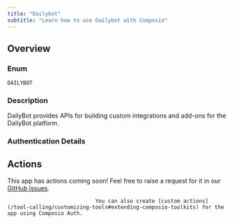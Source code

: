 ```yaml
---
title: "Dailybot"
subtitle: "Learn how to use Dailybot with Composio"
---
```



## Overview

### Enum
`DAILYBOT`

### Description
DailyBot provides APIs for building custom integrations and add-ons
    for the DailyBot platform.

### Authentication Details

<Accordion title="API_KEY">
<ParamField path="api_key" type="string" required={true}>
</ParamField>

</Accordion>


## Actions

This app has actions coming soon! Feel free to raise a request for it in our [GitHub Issues](https://github.com/ComposioHQ/composio/issues).
                                
                                You can also create [custom actions](/tool-calling/customizing-tools#extending-composio-toolkits) for the app using Composio Auth.